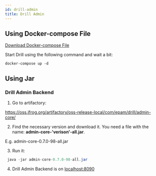 ```yaml
---
id: drill-admin
title: Drill Admin
---
```


## Using Docker-compose File

<a href='./assets/docker-compose.yml' target="_black" class="button-ghost mt-2" download>
    <DownloadIcon/>
    Download Docker-compose File 
</a>

Start Drill using the following command and wait a bit:
```console
docker-compose up -d
```
## Using Jar
### Drill Admin Backend

1. Go to artifactory: 
<a href='https://oss.jfrog.org/artifactory/oss-release-local/com/epam/drill/admin-core/' target="_black">
    https://oss.jfrog.org/artifactory/oss-release-local/com/epam/drill/admin-core/
<ExternalLinkIcon/>
</a>

2. Find the necessary version and download it. You need a file with the name: **admin-core-'verison'-all.jar**. 

<AdditionalInformation className="space-y-2">

E.g. admin-core-0.7.0-98-all.jar
</AdditionalInformation>

3. Run it:
```java
 java -jar admin-core-0.7.0-98-all.jar
```

4. Drill Admin Backend is on <a href='http://localhost:8090/apidocs/index.html?url=./openapi.json' target="_black">
    localhost:8090                                                      
<ExternalLinkIcon/>
</a>

